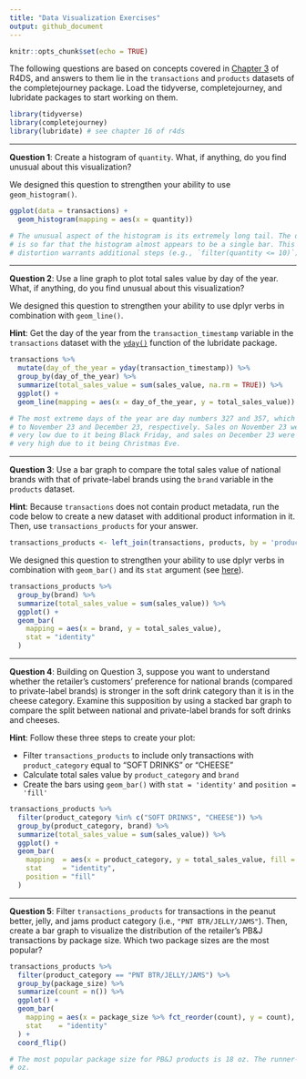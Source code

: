 ```yaml
---
title: "Data Visualization Exercises"
output: github_document
---
```


```r
knitr::opts_chunk$set(echo = TRUE)
```

The following questions are based on concepts covered in [Chapter 3][chapter 3]
of R4DS, and answers to them lie in the `transactions` and `products` datasets
of the completejourney package. Load the tidyverse, completejourney, and
lubridate packages to start working on them.

```r
library(tidyverse)
library(completejourney)
library(lubridate) # see chapter 16 of r4ds
```

---

**Question 1**: Create a histogram of `quantity`. What, if anything, do you find
unusual about this visualization?

We designed this question to strengthen your ability to use `geom_histogram()`.

```r
ggplot(data = transactions) + 
  geom_histogram(mapping = aes(x = quantity))

# The unusual aspect of the histogram is its extremely long tail. The distance
# is so far that the histogram almost appears to be a single bar. This
# distortion warrants additional steps (e.g., `filter(quantity <= 10)`).
```

---

**Question 2**: Use a line graph to plot total sales value by day of the year.
What, if anything, do you find unusual about this visualization?

We designed this question to strengthen your ability to use dplyr verbs in
combination with `geom_line()`.

**Hint**: Get the day of the year from the `transaction_timestamp` variable in
the `transactions` dataset with the [`yday()`][16.3] function of the lubridate
package.

```r
transactions %>% 
  mutate(day_of_the_year = yday(transaction_timestamp)) %>% 
  group_by(day_of_the_year) %>% 
  summarize(total_sales_value = sum(sales_value, na.rm = TRUE)) %>%
  ggplot() + 
  geom_line(mapping = aes(x = day_of_the_year, y = total_sales_value))

# The most extreme days of the year are day numbers 327 and 357, which translate
# to November 23 and December 23, respectively. Sales on November 23 were likely
# very low due to it being Black Friday, and sales on December 23 were likely
# very high due to it being Christmas Eve.
```

---

**Question 3**: Use a bar graph to compare the total sales value of national
brands with that of private-label brands using the `brand` variable in the
`products` dataset.

**Hint**: Because `transactions` does not contain product metadata, run the
code below to create a new dataset with additional product information in it.
Then, use `transactions_products` for your answer.

```r
transactions_products <- left_join(transactions, products, by = 'product_id')
```

We designed this question to strengthen your ability to use dplyr verbs in
combination with `geom_bar()` and its `stat` argument (see [here][3.7]).

```r
transactions_products %>%
  group_by(brand) %>%
  summarize(total_sales_value = sum(sales_value)) %>%
  ggplot() + 
  geom_bar(
    mapping = aes(x = brand, y = total_sales_value), 
    stat = "identity"
  )
```

---

**Question 4**: Building on Question 3, suppose you want to understand whether
the retailer's customers' preference for national brands (compared to
private-label brands) is stronger in the soft drink category than it is in the
cheese category. Examine this supposition by using a stacked bar graph to
compare the split between national and private-label brands for soft drinks and
cheeses.

**Hint**: Follow these three steps to create your plot: 

 - Filter `transactions_products` to include only transactions with
 `product_category` equal to "SOFT DRINKS" or "CHEESE"
 - Calculate total sales value by `product_category` and `brand`
 - Create the bars using `geom_bar()` with `stat = 'identity'` and `position =
 'fill'`

```r
transactions_products %>%
  filter(product_category %in% c("SOFT DRINKS", "CHEESE")) %>%
  group_by(product_category, brand) %>%
  summarize(total_sales_value = sum(sales_value)) %>%
  ggplot() + 
  geom_bar(
    mapping  = aes(x = product_category, y = total_sales_value, fill = brand), 
    stat     = "identity", 
    position = "fill"
  )
```

---

**Question 5**: Filter `transactions_products` for transactions in the peanut better, jelly, and jams product category (i.e., `"PNT BTR/JELLY/JAMS"`). Then, create a bar graph to visualize the distribution of the retailer's PB\&J transactions by package size. Which two package sizes are the most popular?

```r
transactions_products %>% 
  filter(product_category == "PNT BTR/JELLY/JAMS") %>% 
  group_by(package_size) %>% 
  summarize(count = n()) %>% 
  ggplot() + 
  geom_bar(
    mapping = aes(x = package_size %>% fct_reorder(count), y = count), 
    stat    = "identity"
  ) +
  coord_flip()

# The most popular package size for PB&J products is 18 oz. The runner-up is 32
# oz.
```

[3.7]: https://r4ds.had.co.nz/data-visualisation.html#statistical-transformations
[16.3]: https://r4ds.had.co.nz/dates-and-times.html#date-time-components
[chapter 3]: http://r4ds.had.co.nz/data-visualisation.html